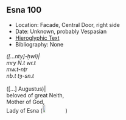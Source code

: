 ## Esna 100 {-}

<style>
  .col2 {
    columns: 2 300px;         /* number of columns and width in pixels*/
    -webkit-columns: 2 300px; /* chrome, safari */
    -moz-columns: 2 300px;    /* firefox */
    -webkit-column-break-inside: avoid;
    -page-break-inside: avoid;
    -break-inside: avoid;
  }

</style>

- Location: Facade, Central Door, right side
- Date: Unknown, probably Vespasian
- [Hieroglyphic Text](https://www.ifao.egnet.net/uploads/publications/enligne/Temples-Esna002.pdf#page=266){target="_blank"}
- Bibliography: None

<div class="col2">

| *([...nty]-ḫwỉ)|  *
| *mry N.t wr.t  *
| *mw.t-nṯr *  
| *nb.t tȝ-sn.t  *
|  
| ([...] Augustus)|
| beloved of great Neith,
| Mother of God, 
| Lady of Esna (![](images/100_1.png){width=12%})


</div>
